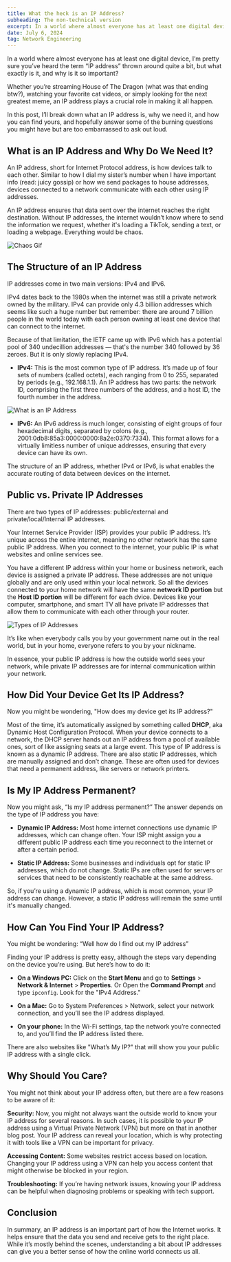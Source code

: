 ```yaml
---
title: What the heck is an IP Address?
subheading: The non-technical version
excerpt: In a world where almost everyone has at least one digital device, I’m pretty sure you’ve heard the term “IP address” thrown around quite a bit, but what exactly is it, and why is it so important?
date: July 6, 2024
tag: Network Engineering
---
```


In a world where almost everyone has at least one digital device, I’m pretty sure you’ve heard the term “IP address” thrown around quite a bit, but what exactly is it, and why is it so important?

Whether you’re streaming House of The Dragon (what was that ending btw?), watching your favorite cat videos, or simply looking for the next greatest meme, an IP address plays a crucial role in making it all happen.

In this post, I’ll break down what an IP address is, why we need it, and how you can find yours, and hopefully answer some of the burning questions you might have but are too embarrassed to ask out loud.

## What is an IP Address and Why Do We Need It?

An IP address, short for Internet Protocol address, is how devices talk to each other. Similar to how I dial my sister’s number when I have important info (read: juicy gossip) or how we send packages to house addresses, devices connected to a network communicate with each other using IP addresses.

<Callout type='definition' text="An IP address is a unique string of numbers assigned to each device connected to the internet or a network. Think of it as your device’s personal identifier in the vast online world."/>

An IP address ensures that data sent over the internet reaches the right destination. Without IP addresses, the internet wouldn’t know where to send the information we request, whether it's loading a TikTok, sending a text, or loading a webpage. Everything would be chaos.

![Chaos Gif](/images/ip-address/chaos.gif)

## The Structure of an IP Address

IP addresses come in two main versions: IPv4 and IPv6.

IPv4 dates back to the 1980s when the internet was still a private network owned by the military. IPv4 can provide only 4.3 billion addresses which seems like such a huge number but remember: there are around 7 billion people in the world today with each person owning at least one device that can connect to the internet.

Because of that limitation, the IETF came up with IPv6 which has a potential pool of 340 undecillion addresses — that's the number 340 followed by 36 zeroes. But it is only slowly replacing IPv4.

- **IPv4:** This is the most common type of IP address. It’s made up of four sets of numbers (called octets), each ranging from 0 to 255, separated by periods (e.g., 192.168.1.1). An IP address has two parts: the network ID, comprising the first three numbers of the address, and a host ID, the fourth number in the address.

![What is an IP Address](/images/ip-address/ip-address.png)

- **IPv6:** An IPv6 address is much longer, consisting of eight groups of four hexadecimal digits, separated by colons (e.g., 2001:0db8:85a3:0000:0000:8a2e:0370:7334). This format allows for a virtually limitless number of unique addresses, ensuring that every device can have its own.

The structure of an IP address, whether IPv4 or IPv6, is what enables the accurate routing of data between devices on the internet.

## Public vs. Private IP Addresses

There are two types of IP addresses: public/external and private/local/lnternal IP addresses.

Your Internet Service Provider (ISP) provides your public IP address. It’s unique across the entire internet, meaning no other network has the same public IP address. When you connect to the internet, your public IP is what websites and online services see.

You have a different IP address within your home or business network, each device is assigned a private IP address. These addresses are not unique globally and are only used within your local network. So all the devices connected to your home network will have the same **network ID portion** but the **Host ID portion** will be different for each dvice. Devices like your computer, smartphone, and smart TV all have private IP addresses that allow them to communicate with each other through your router.

![Types of IP Addresses](/images/ip-address/ip-types.png)

It’s like when everybody calls you by your government name out in the real world, but in your home, everyone refers to you by your nickname.

In essence, your public IP address is how the outside world sees your network, while private IP addresses are for internal communication within your network.

## How Did Your Device Get Its IP Address?

Now you might be wondering, "How does my device get its IP address?"

Most of the time, it’s automatically assigned by something called **DHCP**, aka Dynamic Host Configuration Protocol. When your device connects to a network, the DHCP server hands out an IP address from a pool of available ones, sort of like assigning seats at a large event. This type of IP address is known as a dynamic IP address.
There are also static IP addresses, which are manually assigned and don’t change. These are often used for devices that need a permanent address, like servers or network printers.

## Is My IP Address Permanent?

Now you might ask, “Is my IP address permanent?” The answer depends on the type of IP address you have:

- **Dynamic IP Address:** Most home internet connections use dynamic IP addresses, which can change often. Your ISP might assign you a different public IP address each time you reconnect to the internet or after a certain period.

- **Static IP Address:** Some businesses and individuals opt for static IP addresses, which do not change. Static IPs are often used for servers or services that need to be consistently reachable at the same address.

So, if you’re using a dynamic IP address, which is most common, your IP address can change. However, a static IP address will remain the same until it's manually changed.

## How Can You Find Your IP Address?

You might be wondering: “Well how do I find out my IP address”

Finding your IP address is pretty easy, although the steps vary depending on the device you’re using. But here’s how to do it:

- **On a Windows PC:** Click on the **Start Menu** and go to **Settings** > **Network & Internet** > **Properties**.
  Or Open the **Command Prompt** and type `ipconfig`. Look for the "IPv4 Address."

- **On a Mac:** Go to System Preferences > Network, select your network connection, and you’ll see the IP address displayed.

- **On your phone:** In the Wi-Fi settings, tap the network you’re connected to, and you’ll find the IP address listed there.

There are also websites like "What’s My IP?" that will show you your public IP address with a single click.

## Why Should You Care?

You might not think about your IP address often, but there are a few reasons to be aware of it:

**Security:** Now, you might not always want the outside world to know your IP address for several reasons. In such cases, it is possible to your IP address using a Virtual Private Network (VPN) but more on that in another blog post. Your IP address can reveal your location, which is why protecting it with tools like a VPN can be important for privacy.

**Accessing Content:** Some websites restrict access based on location. Changing your IP address using a VPN can help you access content that might otherwise be blocked in your region.

**Troubleshooting:** If you’re having network issues, knowing your IP address can be helpful when diagnosing problems or speaking with tech support.

## Conclusion

In summary, an IP address is an important part of how the Internet works. It helps ensure that the data you send and receive gets to the right place. While it’s mostly behind the scenes, understanding a bit about IP addresses can give you a better sense of how the online world connects us all.
